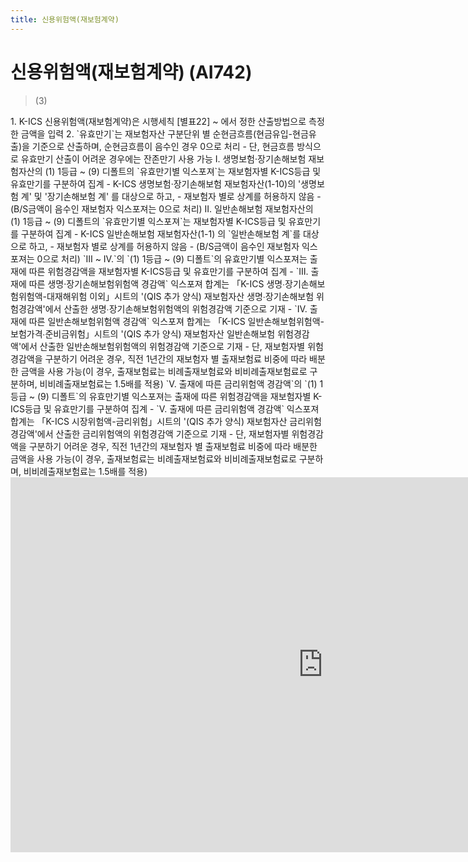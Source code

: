 ```yaml
---
title: 신용위험액(재보험계약)
---
```

# 신용위험액(재보험계약) (AI742)

<Accordion multiple activeIndex={[]}>
<AccordionTab header="[작성 요령]">

> <OverlayDemo id ="451_나"/> (3)
<Accordion  activeIndex={[]}>
<AccordionTab header="유효만기 및 신용등급별 익스포져 분류">
1. K-ICS 신용위험액(재보험계약)은 시행세칙 [별표22] <OverlayDemo id ="451"/> ~ <OverlayDemo id ="453"/>에서 정한 산출방법으로 측정한 금액을 입력
2. `유효만기`는 재보험자산 구분단위 별 순현금흐름(현금유입-현금유출)을 기준으로 산출하며, 순현금흐름이 음수인 경우 0으로 처리
    - 단, 현금흐름 방식으로 유효만기 산출이 어려운 경우에는 잔존만기 사용 가능

</AccordionTab>
<AccordionTab header="재보험자산 익스포져">

<TabView>
<TabPanel header="Ⅰ. 생명보험·장기손해보험 재보험자산" >
Ⅰ. 생명보험·장기손해보험 재보험자산의 (1) 1등급 ~ (9) 디폴트의 `유효만기별 익스포져`는 재보험자별 K-ICS등급 및 유효만기를 구분하여 집계
- K-ICS 생명보험·장기손해보험 재보험자산(1-10)의 '생명보험 계' 및 '장기손해보험 계' 를 대상으로 하고,
- 재보험자 별로 상계를 허용하지 않음
- (B/S금액이 음수인 재보험자 익스포져는 0으로 처리)
</TabPanel>
<TabPanel header="Ⅱ. 일반손해보험 재보험자산" >
Ⅱ. 일반손해보험 재보험자산의 (1) 1등급 ~ (9) 디폴트의 `유효만기별 익스포져`는 재보험자별 K-ICS등급 및 유효만기를 구분하여 집계
- K-ICS 일반손해보험 재보험자산(1-1) 의 `일반손해보험 계`를 대상으로 하고,
- 재보험자 별로 상계를 허용하지 않음
- (B/S금액이 음수인 재보험자 익스포져는 0으로 처리)
</TabPanel>
</TabView>

</AccordionTab>
<AccordionTab header="출재에 따른 위험경감액">

<TabView>
<TabPanel header="Ⅲ. 생명·장기손해보험위험액 경감액	" >
`Ⅲ ~ Ⅳ.`의 `(1) 1등급 ~ (9) 디폴트`의 유효만기별 익스포져는 출재에 따른 위험경감액을 재보험자별 K-ICS등급 및 유효만기를 구분하여 집계
- `Ⅲ. 출재에 따른 생명·장기손해보험위험액 경감액` 익스포져 합계는 「K-ICS 생명∙장기손해보험위험액-대재해위험 이외」시트의 '(QIS 추가 양식) 재보험자산 생명∙장기손해보험 위험경감액'에서 산출한 생명∙장기손해보험위험액의 위험경감액 기준으로 기재
- `Ⅳ. 출재에 따른 일반손해보험위험액 경감액` 익스포져 합계는 「K-ICS 일반손해보험위험액-보험가격∙준비금위험」시트의 '(QIS 추가 양식) 재보험자산 일반손해보험 위험경감액'에서 산출한 일반손해보험위험액의 위험경감액 기준으로 기재
- 단, 재보험자별 위험경감액을 구분하기 어려운 경우, 직전 1년간의 재보험자 별 출재보험료 비중에 따라 배분한 금액을 사용 가능(이 경우, 출재보험료는 비례출재보험료와 비비례출재보험료로 구분하며, 비비례출재보험료는 1.5배를 적용)

</TabPanel>
<TabPanel header="Ⅴ. 금리위험액 경감액	" >
`Ⅴ. 출재에 따른 금리위험액 경감액`의 `(1) 1등급 ~ (9) 디폴트`의 유효만기별 익스포져는 출재에 따른 위험경감액을 재보험자별 K-ICS등급 및 유효만기를 구분하여 집계
- `Ⅴ. 출재에 따른 금리위험액 경감액` 익스포져 합계는 「K-ICS 시장위험액-금리위험」시트의 '(QIS 추가 양식) 재보험자산 금리위험경감액'에서 산출한 금리위험액의 위험경감액 기준으로 기재
- 단, 재보험자별 위험경감액을 구분하기 어려운 경우, 직전 1년간의 재보험자 별 출재보험료 비중에 따라 배분한 금액을 사용 가능(이 경우, 출재보험료는 비례출재보험료와 비비례출재보험료로 구분하며, 비비례출재보험료는 1.5배를 적용)

</TabPanel>
</TabView>

</AccordionTab>
</Accordion>

</AccordionTab>
</Accordion>

<br/>

<iframe width="1000" height="600" frameBorder="0" scrolling="no"
src="https://onedrive.live.com/embed?resid=AB5F66CE0CF8D024%2116554&authkey=%21ACzRWZavyE-79hc&em=2
&AllowTyping=True
&wdAllowInteractivity=False&ActiveCell='6-5'!F10&Item='6-5'!A7:AJ93
&wdHideGridlines=True
&wdDownloadButton=False
&waccluster=PSG3">
</iframe>
